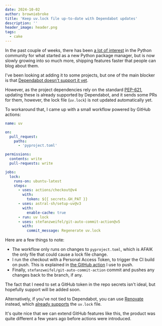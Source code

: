 ```yaml
---
date: 2024-10-02
author: browniebroke
title: 'Keep uv.lock file up-to-date with Dependabot updates'
description: ''
header_image: header.png
tags:
  - cake
---
```


In the past couple of weeks, there has been [a lot of interest](https://micro.webology.dev/2024/09/19/uv-roundup-five.html) in the Python community for what started as a new Python package manager, but is now slowly growing into so much more, shipping features faster that people can blog about them.

I've been looking at adding it to some projects, but one of the main blocker is that [Dependabot doesn't support it yet](https://github.com/dependabot/dependabot-core/issues/10478).

However, as the project dependencies rely on the standard [PEP-621](https://peps.python.org/pep-0621/), updating these is already supported by Dependabot, and it sends some PRs for them, however, the lock file (`uv.lock`) is not updated automatically yet.

To workaround that, I came up with a small workflow powered by GitHub actions:

```yaml
name: uv

on:
  pull_request:
    paths:
      - 'pyproject.toml'

permissions:
  contents: write
  pull-requests: write

jobs:
  lock:
    runs-on: ubuntu-latest
    steps:
      - uses: actions/checkout@v4
        with:
          token: ${{ secrets.GH_PAT }}
      - uses: astral-sh/setup-uv@v3
        with:
          enable-cache: true
      - run: uv lock
      - uses: stefanzweifel/git-auto-commit-action@v5
        with:
          commit_message: Regenerate uv.lock
```

Here are a few things to note:

- The workflow only runs on changes to `pyproject.toml`, which is AFAIK the only file that could cause a lock file change.
- I run the checkout with a Personal Access Token, to trigger the CI build on push. This is explained in [the GitHub action](https://github.com/stefanzweifel/git-auto-commit-action#commits-made-by-this-action-do-not-trigger-new-workflow-runs) I use to push.
- Finally, `stefanzweifel/git-auto-commit-action` commit and pushes any changes back to the branch, if any.

The fact that I need to set a GitHub token in the repo secrets isn't ideal, but hopefully support will be added soon.

Alternatively, if you've not tied to Dependabot, you can use [Renovate](https://docs.renovatebot.com/) instead, which [already supports](https://docs.renovatebot.com/modules/manager/pep621/#additional-information) the `uv.lock` file.

It's quite nice that we can extend GitHub features like this, the product was quite different a few years ago before actions were introduced.
